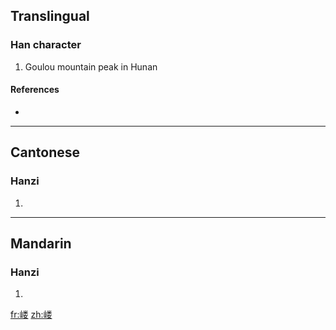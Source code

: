 {{also|嶁}}
==Translingual==

===Han character===
{{Han char|rn=46|rad=山|as=09|sn=12|four=|canj=山火木女 (UFDV)}}

# Goulou mountain peak in Hunan

====References====
* {{Han ref|kx=0316.381|hdz=10789.020|uh=5D5D|ud=23901}}

----

==Cantonese==

===Hanzi===
{{yue-hanzi|jyut=|y=lau5|tra=嶁}}

# {{defn|Cantonese|sort=山09}}

----

==Mandarin==

===Hanzi===
{{cmn-hanzi|tra=嶁|pin=[[lǒu]] ([[lou3]])|wg=lou<sup>3</sup>}}

# {{defn|Mandarin|sort=山09}}

[[fr:嵝]]
[[zh:嵝]]